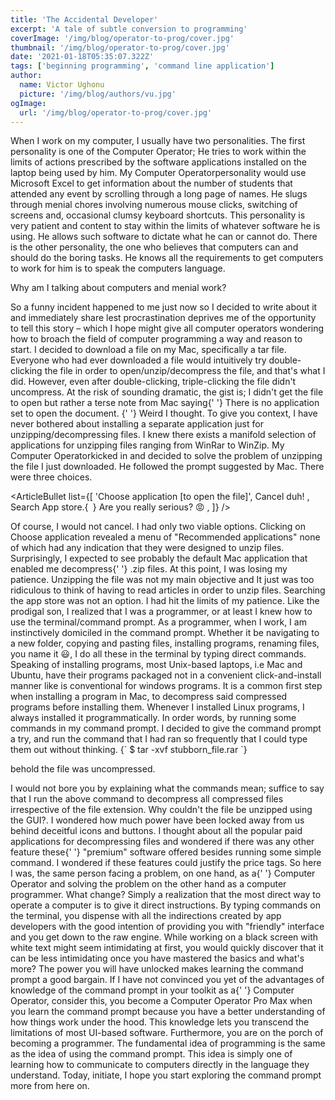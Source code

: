 ```yaml
---
title: 'The Accidental Developer'
excerpt: 'A tale of subtle conversion to programming'
coverImage: '/img/blog/operator-to-prog/cover.jpg'
thumbnail: '/img/blog/operator-to-prog/cover.jpg'
date: '2021-01-18T05:35:07.322Z'
tags: ['beginning programming', 'command line application']
author:
  name: Victor Ughonu
  picture: '/img/blog/authors/vu.jpg'
ogImage:
  url: '/img/blog/operator-to-prog/cover.jpg'
---
```


<ArticleImage imageUrl="/img/blog/operator-to-prog/cover.jpg" />

<ArticleParagraph>
  When I work on my computer, I usually have two personalities. The first
  personality is one of the <ArticleHighlight>Computer Operator</ArticleHighlight>; He tries to work
  within the limits of actions prescribed by the software applications installed
  on the laptop being used by him.
</ArticleParagraph>

<ArticleParagraph>
  My <ArticleHighlight>Computer Operator</ArticleHighlight>personality would use
  Microsoft Excel to get information about the number of students that attended any event by scrolling through a long page of names. He slugs through menial chores involving numerous mouse clicks, switching of screens and, occasional clumsy keyboard shortcuts. This personality is very patient and content to stay within the limits of whatever software he is using. He allows such software to dictate what he can or cannot do.
</ArticleParagraph>

<ArticleParagraph>
  There is the other personality, the one who believes that computers can and should do the boring tasks. He knows all the requirements to get computers to work for him is to speak the computers language.
</ArticleParagraph>

<ArticleHeader>Why am I talking about computers and menial work?</ArticleHeader>

<ArticleParagraph>
  So a funny incident happened to me just now so I decided to write about it and
  immediately share lest procrastination deprives me of the opportunity to tell
  this story &ndash; which I hope might give all computer operators wondering
  how to broach the field of computer programming a way and reason to start.
</ArticleParagraph>

<ArticleParagraph>
  I decided to download a file on my Mac, specifically a tar file. Everyone who
  had ever downloaded a file would intuitively try double-clicking the file in
  order to open/unzip/decompress the file, and that's what I did. However, even
  after double-clicking, triple-clicking the file didn't uncompress.
</ArticleParagraph>

<ArticleParagraph>
  At the risk of sounding dramatic, the gist is; I didn't get the file to open
  but rather a terse note from Mac saying{' '}
  <ArticleHighlight>
    There is no application set to open the document.
  </ArticleHighlight>{' '}
  Weird I thought.
</ArticleParagraph>

<ArticleParagraph>
  To give you context, I have never bothered about installing a separate application just for unzipping/decompressing files. I knew there exists a
  manifold selection of applications for unzipping files ranging from WinRar to
  WinZip.
</ArticleParagraph>

<ArticleParagraph>
  My <ArticleHighlight>Computer Operator</ArticleHighlight>kicked in and decided to solve the problem of unzipping the file I just downloaded. He followed the prompt suggested by Mac. There were three choices.
</ArticleParagraph>

<ArticleBullet
  list={[
    'Choose application [to open the file]',
    <span>
      Cancel <ArticleHighlight>duh!</ArticleHighlight>
    </span>,
    <span>
      Search App store.{` `}
      <ArticleHighlight>Are you really serious?</ArticleHighlight> 😡
    </span>,
  ]}
/>

<ArticleParagraph>
  Of course, I would not cancel. I had only two viable options.
</ArticleParagraph>

<ArticleParagraph>
  Clicking on <ArticleHighlight>Choose application</ArticleHighlight> revealed a
  menu of "Recommended applications" none of which had any indication that they
  were designed to unzip files. Surprisingly, I expected to see probably the
  default Mac application that enabled me decompress{' '}
  <ArticleHighlight>.zip </ArticleHighlight>files.
</ArticleParagraph>

<ArticleParagraph>
  At this point, I was losing my patience. Unzipping the file was not my main objective and It just was too ridiculous to think of having to read articles in order to unzip files. Searching the app store was not an option.
</ArticleParagraph>

<ArticleParagraph>
  I had hit the limits of my patience. Like the prodigal son, I realized that I was a programmer, or at least I knew how to use the terminal/command prompt.
</ArticleParagraph>

<ArticleParagraph>
  As a programmer, when I work, I am instinctively domiciled in the command prompt. Whether it be navigating to a new folder, copying and pasting files,
  installing programs, renaming files, you name it 😃, I do all these in the terminal by typing direct commands.
</ArticleParagraph>

<ArticleParagraph>
  Speaking of installing programs, most Unix-based laptops, i.e Mac and Ubuntu,
  have their programs packaged not in a convenient click-and-install manner like is conventional for windows programs. It is a common first step when installing a program in Mac, to decompress said compressed programs before installing them. Whenever I installed Linux programs, I always installed it <ArticleHighlight>programmatically</ArticleHighlight>. In order words, by running some commands in my command prompt.
</ArticleParagraph>

<ArticleParagraph>
  I decided to give the command prompt a try, and run the command that I had ran so frequently that I could type them out without thinking.
</ArticleParagraph>

<SyntaxHighlighter language="bash">
  {`
    $ tar -xvf stubborn_file.rar
  `}
</SyntaxHighlighter>

<ArticleParagraph>behold the file was uncompressed.</ArticleParagraph>

<ArticleParagraph>
  I would not bore you by explaining what the commands mean; suffice to say that I run the above command to decompress all compressed files irrespective of the file extension.
</ArticleParagraph>

<ArticleParagraph>
  Why couldn't the file be unzipped using the GUI?. I wondered how much power have been locked away from us behind deceitful icons and buttons. I thought about all the popular paid applications for decompressing files and wondered if there was any other feature these{' '}
  <ArticleHighlight>"premium"</ArticleHighlight> software offered besides running some simple command. I wondered if these features could justify the price tags.
</ArticleParagraph>

<ArticleParagraph>
  So here I was, the same person facing a problem, on one hand, as a{' '}
  <ArticleHighlight>Computer Operator</ArticleHighlight> and solving the problem
  on the other hand as a computer programmer. What change? Simply a realization that the most direct way to operate a computer is to give it direct instructions. By typing commands on the terminal, you dispense with all the indirections created by app developers with the good intention of providing you with <ArticleHighlight>"friendly"</ArticleHighlight> interface and you get down to the raw engine.
</ArticleParagraph>

<ArticleParagraph>
  While working on a black screen with white text might seem intimidating at first, you would quickly discover that it can be less intimidating once you have mastered the basics and what's more? The power you will have unlocked makes learning the command prompt a good bargain.
</ArticleParagraph>

<ArticleParagraph>
  If I have not convinced you yet of the advantages of knowledge of the command
  prompt in your toolkit as a{' '}
  <ArticleHighlight>Computer Operator</ArticleHighlight>, consider this, you
  become a <ArticleHighlight>Computer Operator Pro Max</ArticleHighlight> when
  you learn the command prompt because you have a better understanding of how
  things work under the hood. This knowledge lets you transcend the limitations
  of most UI-based software.
</ArticleParagraph>

<ArticleParagraph>
  Furthermore, you are on the porch of becoming a programmer. The fundamental
  idea of programming is the same as the idea of using the command prompt. This
  idea is simply one of learning how to communicate to computers directly in the
  language they understand.
</ArticleParagraph>

<ArticleParagraph>
  Today, initiate, I hope you start exploring the command prompt more from here
  on.
</ArticleParagraph>
